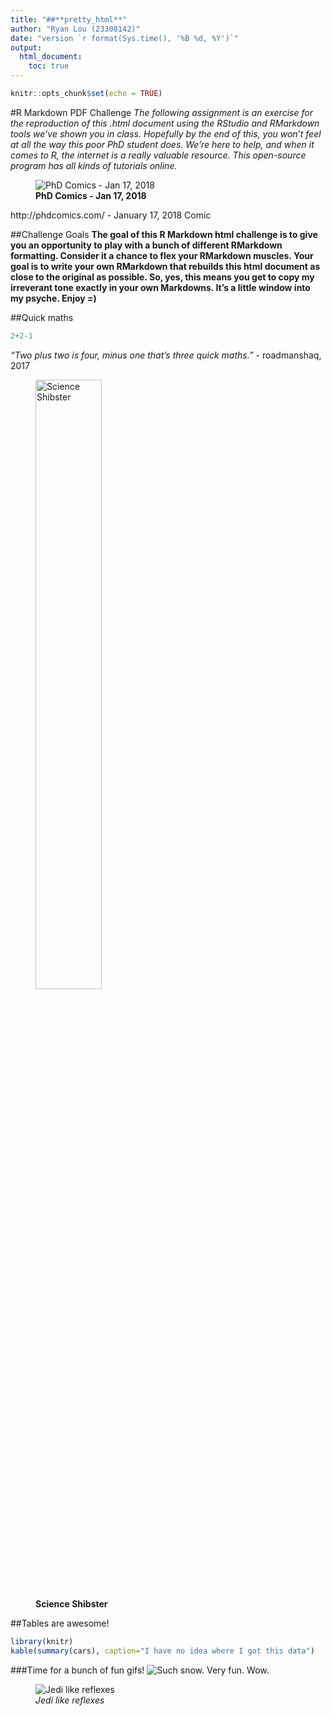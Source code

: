 ```yaml
---
title: "##**pretty_html**"
author: "Ryan Lou (23308142)"
date: "version `r format(Sys.time(), '%B %d, %Y')`"
output: 
  html_document:
    toc: true
---
```


```r
knitr::opts_chunk$set(echo = TRUE)
```
#R Markdown PDF Challenge
*The following assignment is an exercise for the reproduction of this .html document using the RStudio and RMarkdown tools we've shown you in class. Hopefully by the end of this, you won't feel at all the way this poor PhD student does. We're here to help, and when it comes to R, the internet is a really valuable resource. This open-source program has all kinds of tutorials online.*


![**PhD Comics - Jan 17, 2018**](http://www.phdcomics.com/comics/archive/phd011718s.gif)

http://phdcomics.com/ - January 17, 2018 Comic


##Challenge Goals
**The goal of this R Markdown html challenge is to give you an opportunity to play with a bunch of different RMarkdown formatting. Consider it a chance to flex your RMarkdown muscles. Your goal is to write your own RMarkdown that rebuilds this html document as close to the original as possible. So, yes, this means you get to copy my irreverant tone exactly in your own Markdowns. It's a little window into my psyche. Enjoy =)**


##Quick maths
```r
2+2-1
```
*"Two plus two is four, minus one that's three quick maths."* - roadmanshaq, 2017


![**Science Shibster**](https://i.redd.it/pv63ht74rwa01.jpg){width=50%}

##Tables are awesome!
```r
library(knitr)
kable(summary(cars), caption="I have no idea where I got this data")  
```


###Time for a bunch of fun gifs!
![**Such snow. Very fun. Wow.**](http://i.imgur.com/PgksOgG.gif)


![*Jedi like reflexes*](https://i.redd.it/m1r1kawqtdez.gif)
